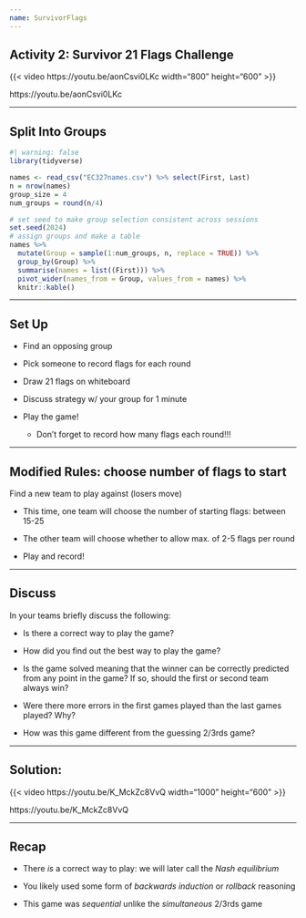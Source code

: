 ```yaml
---
name: SurvivorFlags
---
```


## Activity 2: Survivor 21 Flags Challenge

{{< video https://youtu.be/aonCsvi0LKc width="800" height="600" >}}

https://youtu.be/aonCsvi0LKc

---

## Split Into Groups

```r
#| warning: false
library(tidyverse)

names <- read_csv("EC327names.csv") %>% select(First, Last)
n = nrow(names)
group_size = 4
num_groups = round(n/4)

# set seed to make group selection consistent across sessions
set.seed(2024)
# assign groups and make a table
names %>%
  mutate(Group = sample(1:num_groups, n, replace = TRUE)) %>%
  group_by(Group) %>%
  summarise(names = list((First))) %>%
  pivot_wider(names_from = Group, values_from = names) %>%
  knitr::kable()

```

---


## Set Up

::: {.incremental}
  
  * Find an opposing group
  
  * Pick someone to record flags for each round
  
  * Draw 21 flags on whiteboard
  
  * Discuss strategy w/ your group for 1 minute
  
  * Play the game!
  
    + Don't forget to record how many flags each round!!!
  
:::
  
---

## Modified Rules: choose number of flags to start

Find a new team to play against (losers move)

::: {.incremental}

  * This time, one team will choose the number of starting flags: between 15-25
  
  * The other team will choose whether to allow max. of 2-5 flags per round
  
  * Play and record! 
  
:::

---

## Discuss 

In your teams briefly discuss the following:
  
  * Is there a correct way to play the game?
  
  * How did you find out the best way to play the game?
  
  * Is the game solved meaning that the winner can be correctly predicted from any point in the game? If so, should the first or second team always win?
  
  * Were there more errors in the first games played than the last games played? Why?
  
  * How was this game different from the guessing 2/3rds game?
  
---

## Solution:

{{< video https://youtu.be/K_MckZc8VvQ width="1000" height="600" >}}

https://youtu.be/K_MckZc8VvQ

---

## Recap

  * There *is* a correct way to play: we will later call the *Nash equilibrium*
  
  * You likely used some form of *backwards induction* or *rollback* reasoning
  
  * This game was *sequential* unlike the *simultaneous* 2/3rds game

